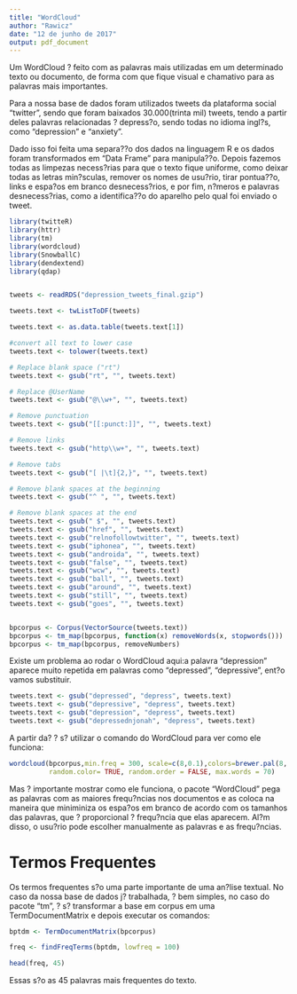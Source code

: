---
title: "WordCloud"
author: "Rawicz"
date: "12 de junho de 2017"
output: pdf_document
---

Um WordCloud ? feito com as palavras mais utilizadas em um determinado texto ou documento, de forma com que fique visual e chamativo para as palavras mais importantes.

Para a nossa base de dados foram utilizados tweets da plataforma social "twitter", sendo que foram baixados 30.000(trinta mil) tweets, tendo a partir deles palavras relacionadas ? depress?o, sendo todas no idioma ingl?s, como "depression" e "anxiety".


Dado isso foi feita uma separa??o dos dados na linguagem R e os dados foram transformados em "Data Frame" para manipula??o. Depois fazemos todas as limpezas necess?rias para que o texto fique uniforme, como deixar todas as letras min?sculas, remover os nomes de usu?rio, tirar pontua??o, links e espa?os em branco desnecess?rios, e por fim, n?meros e palavras desnecess?rias, como a identifica??o do aparelho pelo qual foi enviado o tweet.

```{r, include=FALSE}

library(twitteR)
library(httr)
library(tm)
library(wordcloud)
library(SnowballC)
library(dendextend)
library(qdap)


tweets <- readRDS("depression_tweets_final.gzip")

tweets.text <- twListToDF(tweets)

tweets.text <- as.data.table(tweets.text[1])

#convert all text to lower case
tweets.text <- tolower(tweets.text)

# Replace blank space ("rt")
tweets.text <- gsub("rt", "", tweets.text)

# Replace @UserName
tweets.text <- gsub("@\\w+", "", tweets.text)

# Remove punctuation
tweets.text <- gsub("[[:punct:]]", "", tweets.text)

# Remove links
tweets.text <- gsub("http\\w+", "", tweets.text)

# Remove tabs
tweets.text <- gsub("[ |\t]{2,}", "", tweets.text)

# Remove blank spaces at the beginning
tweets.text <- gsub("^ ", "", tweets.text)

# Remove blank spaces at the end
tweets.text <- gsub(" $", "", tweets.text)
tweets.text <- gsub("href", "", tweets.text)
tweets.text <- gsub("relnofollowtwitter", "", tweets.text)
tweets.text <- gsub("iphonea", "", tweets.text)
tweets.text <- gsub("androida", "", tweets.text)
tweets.text <- gsub("false", "", tweets.text)
tweets.text <- gsub("wcw", "", tweets.text)
tweets.text <- gsub("ball", "", tweets.text)
tweets.text <- gsub("around", "", tweets.text)
tweets.text <- gsub("still", "", tweets.text)
tweets.text <- gsub("goes", "", tweets.text)


bpcorpus <- Corpus(VectorSource(tweets.text))
bpcorpus <- tm_map(bpcorpus, function(x) removeWords(x, stopwords()))
bpcorpus <- tm_map(bpcorpus, removeNumbers)
```

Existe um problema ao rodar o WordCloud aqui:a palavra "depression" aparece muito repetida em palavras como "depressed", "depressive", ent?o vamos substituir.

```{r, include=FALSE}
tweets.text <- gsub("depressed", "depress", tweets.text)
tweets.text <- gsub("depressive", "depress", tweets.text)
tweets.text <- gsub("depression", "depress", tweets.text)
tweets.text <- gsub("depressednjonah", "depress", tweets.text)

```


A partir da? ? s? utilizar o comando do WordCloud para ver como ele funciona:

```{r, echo=TRUE}
wordcloud(bpcorpus,min.freq = 300, scale=c(8,0.1),colors=brewer.pal(8, "Dark2"),  
          random.color= TRUE, random.order = FALSE, max.words = 70)

```


Mas ? importante mostrar como ele funciona, o pacote "WordCloud" pega as palavras com as maiores frequ?ncias nos documentos e as coloca na maneira que miniminiza os espa?os em branco de acordo com os tamanhos das palavras, que ? proporcional ? frequ?ncia que elas aparecem. Al?m disso, o usu?rio pode escolher manualmente as palavras e as frequ?ncias.


# Termos Frequentes


Os termos frequentes s?o uma parte importante de uma an?lise textual. No caso da nossa base de dados j? trabalhada, ? bem simples, no caso do pacote "tm", ? s? transformar a base em corpus em uma TermDocumentMatrix e depois executar os comandos:


```{r, echo=TRUE}
bptdm <- TermDocumentMatrix(bpcorpus)

freq <- findFreqTerms(bptdm, lowfreq = 100)
``` 

```{r, echo=TRUE}
head(freq, 45)

```

Essas s?o as 45 palavras mais frequentes do texto.

